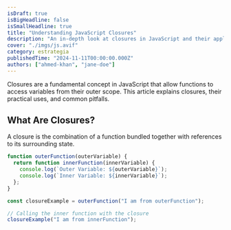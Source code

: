 ```yaml
---
isDraft: true
isBigHeadline: false
isSmallHeadline: true
title: "Understanding JavaScript Closures"
description: "An in-depth look at closures in JavaScript and their applications."
cover: "./imgs/js.avif"
category: estrategia
publishedTime: "2024-11-11T00:00:00.000Z"
authors: ["ahmed-khan", "jane-doe"]
---
```


Closures are a fundamental concept in JavaScript that allow functions to access variables from their outer scope. This article explains closures, their practical uses, and common pitfalls.

## What Are Closures?

A closure is the combination of a function bundled together with references to its surrounding state.

```js
function outerFunction(outerVariable) {
  return function innerFunction(innerVariable) {
    console.log(`Outer Variable: ${outerVariable}`);
    console.log(`Inner Variable: ${innerVariable}`);
  };
}

const closureExample = outerFunction("I am from outerFunction");

// Calling the inner function with the closure
closureExample("I am from innerFunction");
```
